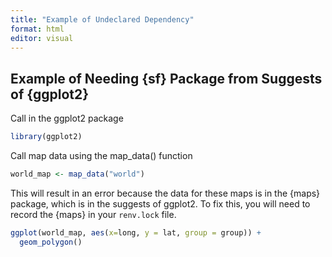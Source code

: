 ```yaml
---
title: "Example of Undeclared Dependency"
format: html
editor: visual
---
```


## Example of Needing {sf} Package from Suggests of {ggplot2}

Call in the ggplot2 package 

```r
library(ggplot2)
```

Call map data using the map_data() function

```r
world_map <- map_data("world")
```

This will result in an error because the data for these maps is in the {maps} package, which is in the suggests of ggplot2. To fix this, you will need to record the {maps} in your `renv.lock` file.

```r
ggplot(world_map, aes(x=long, y = lat, group = group)) +
  geom_polygon() 
```


